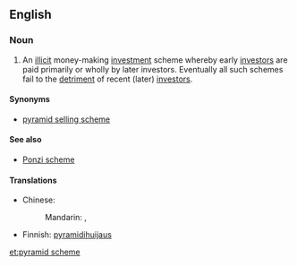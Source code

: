 ==English==
{{wikipedia}}

===Noun===
{{en-noun|sg=[[pyramid]] [[scheme]]}}

# An [[illicit]] money-making [[investment]] scheme whereby early [[investors]] are paid primarily or wholly by later investors.  Eventually all such schemes fail to the [[detriment]] of recent (later) [[investors]].

====Synonyms====
* [[pyramid selling scheme]]

====See also====
*[[Ponzi scheme]]

====Translations====
{{trans-top|illicit money-making scheme}}
* Chinese:
*: Mandarin: {{t|zh|層壓式推銷|sc=Hani}}, {{t|zh|层压式推销|tr=céngyāshì tuīxiāo|sc=Hani}}
{{trans-mid}}
*Finnish: [[pyramidihuijaus]]
{{trans-bottom}}

[[et:pyramid scheme]]